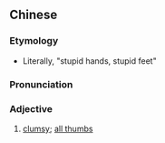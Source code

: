 {{also|笨手笨脚}}
==Chinese==
{{zh-forms|s=笨手笨脚}}

===Etymology===
* Literally, "stupid hands, stupid feet"

===Pronunciation===
{{zh-pron
|m=bènshǒubènjiǎo
|c=ban6 sau2 ban6 goek3
|cat=a
}}

===Adjective===
{{zh-adj}}

# {{lb|zh|colloquial}} [[clumsy]]; [[all thumbs]]